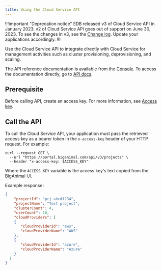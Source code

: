 ```yaml
---
title: Using the Cloud Service API
---
```


!!!important "Deprecation notice"
EDB released v3 of Cloud Service API in January 2023. v2 of Cloud Service API goes out of support on June 30, 2023. To see the changes in v3, see the [Change log](https://portal.biganimal.com/api/docs/v3migration.html). Update your applications accordingly.
!!!

Use the Cloud Service API to integrate directly with Cloud Service for management activities such as cluster provisioning, deprovisioning, and scaling.

The API reference documentation is available from the [Console](https://portal.biganimal.com). To access the documentation directly, go to [API docs](https://portal.biganimal.com/api/docs/).

## Prerequisite

Before calling API, create an access key. For more information, see [Access key](../reference/access_key/).

## Call the API

To call the Cloud Service API, your application must pass the retrieved access key as a bearer token in the `x-access-key` header of your HTTP request. For example:

```shell
curl --request GET \
  --url "https://portal.biganimal.com/api/v3/projects" \
  --header "x-access-key: $ACCESS_KEY"
```
Where the `ACCESS_KEY` variable is the access key's text copied from the BigAnimal UI.

Example response:

```json
{
    "projectId": "prj_abcd1234",
    "projectName": "Test project",
    "clusterCount": 4,
    "userCount": 10,
    "cloudProviders": [
    {
       "cloudProviderId": "aws",
       "cloudProviderName": "AWS"
    },
    {
       "cloudProviderId": "azure",
       "cloudProviderName": "Azure"
    }
  ]
}
```

